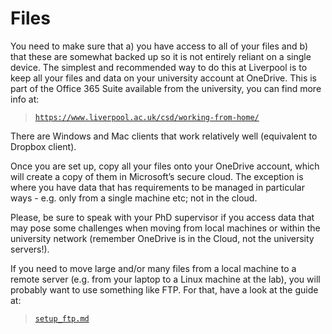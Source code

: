 # Files

You need to make sure that a) you have access to all of your files and b) that
these are somewhat backed up so it is not entirely reliant on a single device.
The simplest and recommended way to do this at Liverpool is to keep all your
files and data on your university account at OneDrive. This is part of the
Office 365 Suite available from the university, you can find more info at:

> [`https://www.liverpool.ac.uk/csd/working-from-home/`](https://www.liverpool.ac.uk/csd/working-from-home/)

There are Windows and Mac clients that work relatively well (equivalent to
Dropbox client).

Once you are set up, copy all your files onto your OneDrive account, which
will create a copy of them in Microsoft's secure cloud. The exception is
where you have data that has requirements to be managed in particular ways - e.g.
only from a single machine etc; not in the cloud.

Please, be sure to speak with your PhD supervisor if you access data that
may pose some challenges when moving from local machines or within the university
network (remember OneDrive is in the Cloud, not the university servers!).

If you need to move large and/or many files from a local machine to a remote
server (e.g. from your laptop to a Linux machine at the lab), you will
probably want to use something like FTP. For that, have a look at the guide
at:

> [`setup_ftp.md`](setup_ftp.md)


